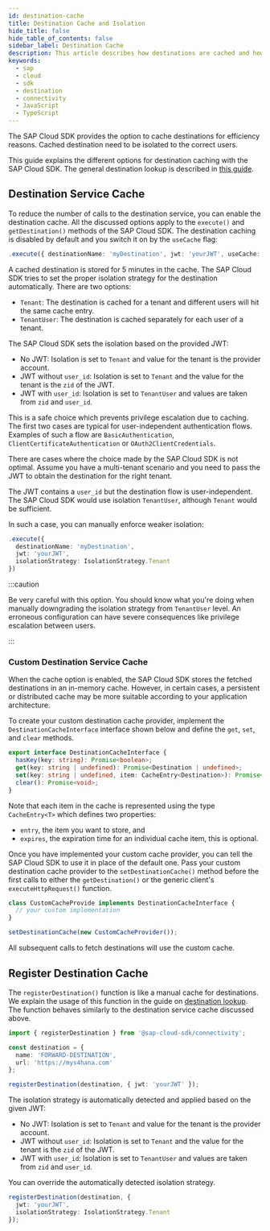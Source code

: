 ```yaml
---
id: destination-cache
title: Destination Cache and Isolation
hide_title: false
hide_table_of_contents: false
sidebar_label: Destination Cache
description: This article describes how destinations are cached and how the cache entries are isolated with respect to Tenant and User.
keywords:
  - sap
  - cloud
  - sdk
  - destination
  - connectivity
  - JavaScript
  - TypeScript
---
```


The SAP Cloud SDK provides the option to cache destinations for efficiency reasons.
Cached destination need to be isolated to the correct users.

This guide explains the different options for destination caching with the SAP Cloud SDK.
The general destination lookup is described in [this guide](./destination.mdx).

## Destination Service Cache

To reduce the number of calls to the destination service, you can enable the destination cache.
All the discussed options apply to the `execute()` and `getDestination()` methods of the SAP Cloud SDK.
The destination caching is disabled by default and you switch it on by the `useCache` flag:

```ts
.execute({ destinationName: 'myDestination', jwt: 'yourJWT', useCache: true })
```

A cached destination is stored for 5 minutes in the cache.
The SAP Cloud SDK tries to set the proper isolation strategy for the destination automatically.
There are two options:

- `Tenant`: The destination is cached for a tenant and different users will hit the same cache entry.
- `TenantUser`: The destination is cached separately for each user of a tenant.

The SAP Cloud SDK sets the isolation based on the provided JWT:

- No JWT: Isolation is set to `Tenant` and value for the tenant is the provider account.
- JWT without `user_id`: Isolation is set to `Tenant` and the value for the tenant is the `zid` of the JWT.
- JWT with `user_id`: Isolation is set to `TenantUser` and values are taken from `zid` and `user_id`.

This is a safe choice which prevents privilege escalation due to caching.
The first two cases are typical for user-independent authentication flows.
Examples of such a flow are `BasicAuthentication`, `ClientCertificateAuthentication` or `OAuth2ClientCredentials`.

There are cases where the choice made by the SAP Cloud SDK is not optimal.
Assume you have a multi-tenant scenario and you need to pass the JWT to obtain the destination for the right tenant.

The JWT contains a `user_id` but the destination flow is user-independent.
The SAP Cloud SDK would use isolation `TenantUser`, although `Tenant` would be sufficient.

In such a case, you can manually enforce weaker isolation:

```ts
.execute({
  destinationName: 'myDestination',
  jwt: 'yourJWT',
  isolationStrategy: IsolationStrategy.Tenant
})
```

:::caution

Be very careful with this option.
You should know what you're doing when manually downgrading the isolation strategy from `TenantUser` level.
An erroneous configuration can have severe consequences like privilege escalation between users.

:::

### Custom Destination Service Cache

When the cache option is enabled, the SAP Cloud SDK stores the fetched destinations in an in-memory cache.
However, in certain cases, a persistent or distributed cache may be more suitable according to your application architecture.

To create your custom destination cache provider, implement the `DestinationCacheInterface` interface shown below and define the `get`, `set`, and `clear` methods.

```ts
export interface DestinationCacheInterface {
  hasKey(key: string): Promise<boolean>;
  get(key: string | undefined): Promise<Destination | undefined>;
  set(key: string | undefined, item: CacheEntry<Destination>): Promise<void>;
  clear(): Promise<void>;
}
```

Note that each item in the cache is represented using the type `CacheEntry<T>` which defines two properties:

- `entry`, the item you want to store, and
- `expires`, the expiration time for an individual cache item, this is optional.

Once you have implemented your custom cache provider, you can tell the SAP Cloud SDK to use it in place of the default one.
Pass your custom destination cache provider to the `setDestinationCache()` method before the first calls to either the `getDestination()` or the generic client's `executeHttpRequest()` function.

```ts
class CustomCacheProvide implements DestinationCacheInterface {
  // your custom implementation
}

setDestinationCache(new CustomCacheProvider());
```

All subsequent calls to fetch destinations will use the custom cache.

## Register Destination Cache

The `registerDestination()` function is like a manual cache for destinations.
We explain the usage of this function in the guide on [destination lookup](./destination.mdx).
The function behaves similarly to the destination service cache discussed above.

```ts
import { registerDestination } from '@sap-cloud-sdk/connectivity';

const destination = {
  name: 'FORWARD-DESTINATION',
  url: 'https://mys4hana.com'
};

registerDestination(destination, { jwt: 'yourJWT' });
```

The isolation strategy is automatically detected and applied based on the given JWT:

- No JWT: Isolation is set to `Tenant` and value for the tenant is the provider account.
- JWT without `user_id`: Isolation is set to `Tenant` and the value for the tenant is the `zid` of the JWT.
- JWT with `user_id`: Isolation is set to `TenantUser` and values are taken from `zid` and `user_id`.

You can override the automatically detected isolation strategy.

```ts
registerDestination(destination, {
  jwt: 'yourJWT',
  isolationStrategy: IsolationStrategy.Tenant
});
```
